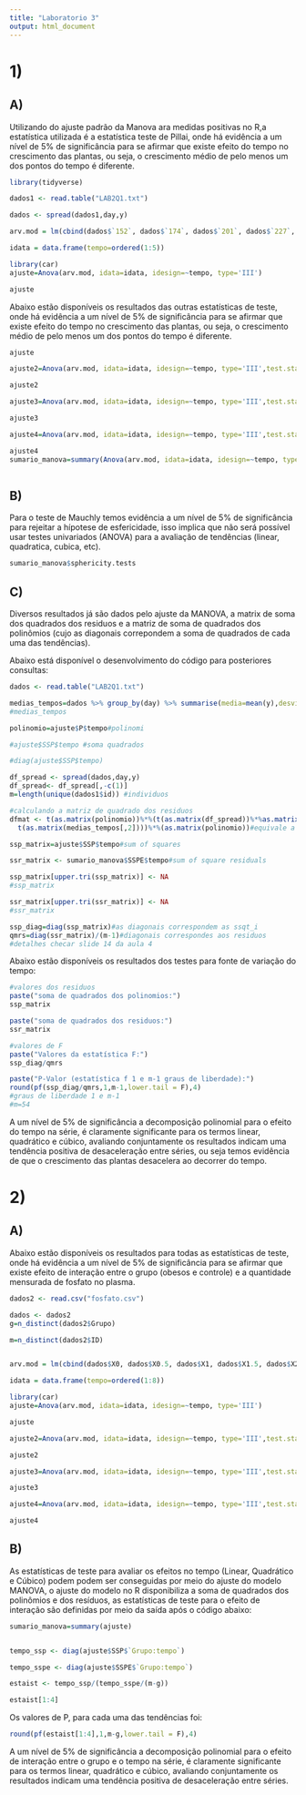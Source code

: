 ```yaml
---
title: "Laboratorio 3"
output: html_document
---
```


# 1)

## A)

Utilizando do ajuste padrão da Manova ara medidas positivas no R,a estatística utilizada é a estatística teste de Pillai, onde há evidência a um nível de 5% de significância para se afirmar que existe efeito do tempo no crescimento das plantas, ou seja, o crescimento médio de pelo menos um dos pontos do tempo é diferente.

```r
library(tidyverse)

dados1 <- read.table("LAB2Q1.txt")

dados <- spread(dados1,day,y)

arv.mod = lm(cbind(dados$`152`, dados$`174`, dados$`201`, dados$`227`, dados$`258`) ~ 1, data=dados)

idata = data.frame(tempo=ordered(1:5))

library(car)
ajuste=Anova(arv.mod, idata=idata, idesign=~tempo, type='III')

ajuste

```

Abaixo estão disponíveis os resultados das outras estatísticas de teste, onde há evidência a um nível de 5% de significância para se afirmar que existe efeito do tempo no crescimento das plantas, ou seja, o crescimento médio de pelo menos um dos pontos do tempo é diferente.

```r
ajuste

ajuste2=Anova(arv.mod, idata=idata, idesign=~tempo, type='III',test.statistic = "Wilks")

ajuste2

ajuste3=Anova(arv.mod, idata=idata, idesign=~tempo, type='III',test.statistic = "Roy")

ajuste3

ajuste4=Anova(arv.mod, idata=idata, idesign=~tempo, type='III',test.statistic = "Hotelling-Lawley")

ajuste4
sumario_manova=summary(Anova(arv.mod, idata=idata, idesign=~tempo, type="III"))



```


## B)

Para o teste de Mauchly temos evidência a um nível de 5% de significância para rejeitar a hípotese de esfericidade, isso implica que não será possível usar testes univariados (ANOVA) para a avaliação de tendências (linear, quadratica, cubica, etc).

```r

sumario_manova$sphericity.tests
```


## C)

Diversos resultados já são dados pelo ajuste da MANOVA, a matrix de soma dos quadrados dos residuos e a matriz de soma de quadrados dos polinômios (cujo as diagonais correpondem a soma de quadrados de cada uma das tendências).

Abaixo está disponível o desenvolvimento do código para posteriores consultas:

```r

dados <- read.table("LAB2Q1.txt")

medias_tempos=dados %>% group_by(day) %>% summarise(media=mean(y),desvios=sd(y))#medias e devios
#medias_tempos

polinomio=ajuste$P$tempo#polinomi

#ajuste$SSP$tempo #soma quadrados

#diag(ajuste$SSP$tempo)

df_spread <- spread(dados,day,y)
df_spread<- df_spread[,-c(1)]
m=length(unique(dados1$id)) #individuos

#calculando a matriz de quadrado dos residuos
dfmat <- t(as.matrix(polinomio))%*%(t(as.matrix(df_spread))%*%as.matrix(df_spread)-m*as.matrix(medias_tempos[,2])%*%
  t(as.matrix(medias_tempos[,2])))%*%(as.matrix(polinomio))#equivale a

ssp_matrix=ajuste$SSP$tempo#sum of squares

ssr_matrix <- sumario_manova$SSPE$tempo#sum of square residuals

ssp_matrix[upper.tri(ssp_matrix)] <- NA
#ssp_matrix

ssr_matrix[upper.tri(ssr_matrix)] <- NA
#ssr_matrix

ssp_diag=diag(ssp_matrix)#as diagonais correspondem as ssqt_i
qmrs=diag(ssr_matrix)/(m-1)#diagonais correspondes aos residuos
#detalhes checar slide 14 da aula 4

```

Abaixo estão disponíveis os resultados dos testes para fonte de variação do tempo:

```r

#valores dos residuos
paste("soma de quadrados dos polinomios:")
ssp_matrix

paste("soma de quadrados dos residuos:")
ssr_matrix

#valores de F
paste("Valores da estatística F:")
ssp_diag/qmrs

paste("P-Valor (estatística f 1 e m-1 graus de liberdade):")
round(pf(ssp_diag/qmrs,1,m-1,lower.tail = F),4)
#graus de liberdade 1 e m-1
#m=54


```

A um nível de 5% de significância a decomposição polinomial para o efeito do tempo na série, é claramente significante para os termos linear, quadrático e cúbico, avaliando conjuntamente os resultados indicam uma tendência positiva de desaceleração entre séries, ou seja temos evidência de que o crescimento das plantas desacelera ao decorrer do tempo.


# 2)

## A)


Abaixo estão disponíveis os resultados para todas as estatísticas de teste, onde há evidência a um nível de 5% de significância para se afirmar que existe efeito de interação entre o grupo (obesos e controle) e a quantidade mensurada de fosfato no plasma.

```r



dados2 <- read.csv("fosfato.csv")

dados <- dados2
g=n_distinct(dados2$Grupo)

m=n_distinct(dados2$ID)


arv.mod = lm(cbind(dados$X0, dados$X0.5, dados$X1, dados$X1.5, dados$X2, dados$X3, dados$X4, dados$X5) ~ Grupo, data=dados)

idata = data.frame(tempo=ordered(1:8))

library(car)
ajuste=Anova(arv.mod, idata=idata, idesign=~tempo, type='III')

ajuste

ajuste2=Anova(arv.mod, idata=idata, idesign=~tempo, type='III',test.statistic = "Wilks")

ajuste2

ajuste3=Anova(arv.mod, idata=idata, idesign=~tempo, type='III',test.statistic = "Roy")

ajuste3

ajuste4=Anova(arv.mod, idata=idata, idesign=~tempo, type='III',test.statistic = "Hotelling-Lawley")

ajuste4
```


## B)

As estatísticas de teste para avaliar os efeitos no tempo (Linear, Quadrático e Cúbico) podem podem ser conseguidas por meio do ajuste do modelo MANOVA, o ajuste do modelo no R disponibiliza a soma de quadrados dos polinômios e dos resíduos, as estatísticas de teste para o efeito de interação são definidas por meio da saída após o código abaixo:

```r

sumario_manova=summary(ajuste)


tempo_ssp <- diag(ajuste$SSP$`Grupo:tempo`)

tempo_sspe <- diag(ajuste$SSPE$`Grupo:tempo`)

estaist <- tempo_ssp/(tempo_sspe/(m-g))

estaist[1:4]

```

Os valores de P, para cada uma das tendências foi:

```r

round(pf(estaist[1:4],1,m-g,lower.tail = F),4)

```


A um nível de 5% de significância a decomposição polinomial para o efeito de interação entre o grupo e o tempo na série, é claramente significante para os termos linear, quadrático e cúbico, avaliando conjuntamente os resultados indicam uma tendência positiva de desaceleração entre séries.

